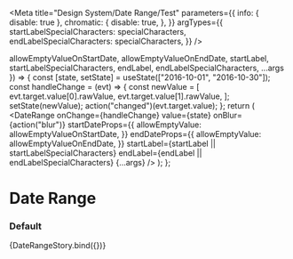 

<Meta
  title="Design System/Date Range/Test"
  parameters={{
    info: { disable: true },
    chromatic: {
      disable: true,
    },
  }}
  argTypes={{
    startLabelSpecialCharacters: specialCharacters,
    endLabelSpecialCharacters: specialCharacters,
  }}
/>

  allowEmptyValueOnStartDate,
  allowEmptyValueOnEndDate,
  startLabel,
  startLabelSpecialCharacters,
  endLabel,
  endLabelSpecialCharacters,
  ...args
}) => {
  const [state, setState] = useState(["2016-10-01", "2016-10-30"]);
  const handleChange = (evt) => {
    const newValue = [
      evt.target.value[0].rawValue,
      evt.target.value[1].rawValue,
    ];
    setState(newValue);
    action("changed")(evt.target.value);
  };
  return (
    <DateRange
      onChange={handleChange}
      value={state}
      onBlur={action("blur")}
      startDateProps={{
        allowEmptyValue: allowEmptyValueOnStartDate,
      }}
      endDateProps={{
        allowEmptyValue: allowEmptyValueOnEndDate,
      }}
      startLabel={startLabel || startLabelSpecialCharacters}
      endLabel={endLabel || endLabelSpecialCharacters}
      {...args}
    />
  );
};

# Date Range

### Default

<Preview>
  <Story
    name="default"
    args={{
      startLabel: "",
      endLabel: "",
      allowEmptyValueOnStartDate: true,
      allowEmptyValueOnEndDate: true,
      labelsInline: false,
      startLabelSpecialCharacters: undefined,
      endLabelSpecialCharacters: undefined,
    }}
  >
    {DateRangeStory.bind({})}
  </Story>
</Preview>
